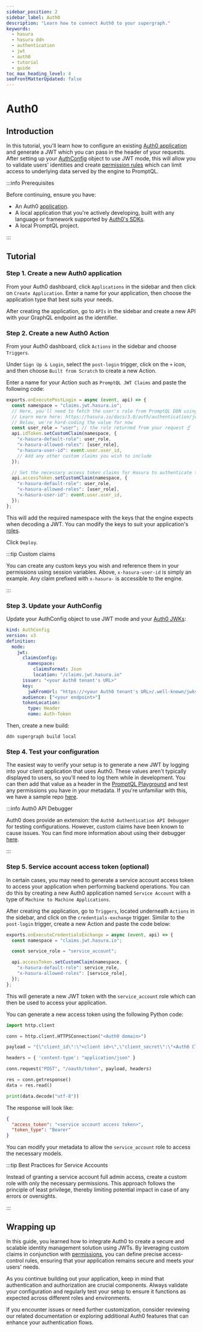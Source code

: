 ```yaml
---
sidebar_position: 2
sidebar_label: Auth0
description: "Learn how to connect Auth0 to your supergraph."
keywords:
  - hasura
  - hasura ddn
  - authentication
  - jwt
  - auth0
  - tutorial
  - guide
toc_max_heading_level: 4
seoFrontMatterUpdated: false
---
```


# Auth0

## Introduction

In this tutorial, you'll learn how to configure an existing [Auth0 application](https://auth0.com) and generate a JWT
which you can pass in the header of your requests. After setting up your
[AuthConfig](/reference/metadata-reference/auth-config.mdx) object to use JWT mode, this will allow you to validate
users' identities and create [permission rules](/reference/metadata-reference/permissions.mdx) which can limit access to
underlying data served by the engine to PromptQL.

:::info Prerequisites

Before continuing, ensure you have:

- An Auth0 [application](https://manage.auth0.com/dashboard).
- A local application that you're actively developing, built with any language or framework supported by
  [Auth0's SDKs](https://auth0.com/docs/libraries).
- A local PromptQL project.

:::

## Tutorial

### Step 1. Create a new Auth0 application

From your Auth0 dashboard, click `Applications` in the sidebar and then click on `Create Application`. Enter a name for
your application, then choose the application type that best suits your needs.

After creating the application, go to `APIs` in the sidebar and create a new API with your GraphQL endpoint as the
identifier.

### Step 2. Create a new Auth0 Action

From your Auth0 dashboard, click `Actions` in the sidebar and choose `Triggers`.

Under `Sign Up & Login`, select the `post-login` trigger, click on the `+` icon, and then choose `Built from Scratch` to
create a new Action.

Enter a name for your Action such as `PromptQL JWT Claims` and paste the following code:

```javascript
exports.onExecutePostLogin = async (event, api) => {
  const namespace = "claims.jwt.hasura.io";
  // Here, you'll need to fetch the user's role from PromptQL DDN using an admin-level authenticated request
  // Learn more here: https://hasura.io/docs/3.0/auth/authentication/jwt/special-roles
  // Below, we're hard-coding the value for now
  const user_role = "user"; // the role returned from your request ☝️
  api.idToken.setCustomClaim(namespace, {
    "x-hasura-default-role": user_role,
    "x-hasura-allowed-roles": [user_role],
    "x-hasura-user-id": event.user.user_id,
    // Add any other custom claims you wish to include
  });

  // Set the necessary access token claims for Hasura to authenticate the user
  api.accessToken.setCustomClaim(namespace, {
    "x-hasura-default-role": user_role,
    "x-hasura-allowed-roles": [user_role],
    "x-hasura-user-id": event.user.user_id,
  });
};
```

This will add the required namespace with the keys that the engine expects when decoding a JWT. You can modify the keys
to suit your application's [roles](/reference/metadata-reference/permissions.mdx#typepermissions).

Click `Deploy`.

:::tip Custom claims

You can create any custom keys you wish and reference them in your permissions using session variables. Above,
`x-hasura-user-id` is simply an example. Any claim prefixed with `x-hasura-` is accessible to the engine.

:::

### Step 3. Update your AuthConfig

Update your AuthConfig object to use JWT mode and your
[Auth0 JWKs](https://auth0.com/docs/secure/tokens/json-web-tokens/json-web-key-sets):

```yaml
kind: AuthConfig
version: v3
definition:
  mode:
    jwt:
      claimsConfig:
        namespace:
          claimsFormat: Json
          location: "/claims.jwt.hasura.io"
      issuer: "<your Auth0 tenant's URL>"
      key:
        jwkFromUrl: "https://<your Auth0 tenant's URL>/.well-known/jwks.json"
      audience: ["<your endpoint>"]
      tokenLocation:
        type: Header
        name: Auth-Token
```

Then, create a new build:

```ddn
ddn supergraph build local
```

### Step 4. Test your configuration

The easiest way to verify your setup is to generate a new JWT by logging into your client application that uses Auth0.
These values aren't typically displayed to users, so you'll need to log them while in development. You can then add that
value as a header in the [PromptQL Playground](/auth/playground-auth.mdx) and test any permissions you have in your
metadata. If you're unfamiliar with this, we have a sample repo
[here](https://github.com/hasura/ddn-auth-examples/tree/main/auth0).

:::info Auth0 API Debugger

Auth0 does provide an extension: the `Auth0 Authentication API Debugger` for testing configurations. However, custom
claims have been known to cause issues. You can find more information about using their debugger
[here](https://auth0.com/docs/customize/extensions/authentication-api-debugger-extension).

:::

### Step 5. Service account access token (optional)

In certain cases, you may need to generate a service account access token to access your application when performing
backend operations. You can do this by creating a new Auth0 application named `Service Account` with a type of
`Machine to Machine Applications`.

After creating the application, go to `Triggers`, located underneath `Actions` in the sidebar, and click on the
`credentials-exchange` trigger. Similar to the `post-login` trigger, create a new Action and paste the code below:

```javascript
exports.onExecuteCredentialsExchange = async (event, api) => {
  const namespace = "claims.jwt.hasura.io";

  const service_role = "service_account";

  api.accessToken.setCustomClaim(namespace, {
    "x-hasura-default-role": service_role,
    "x-hasura-allowed-roles": [service_role],
  });
};
```

This will generate a new JWT token with the `service_account` role which can then be used to access your application.

You can generate a new access token using the following Python code:

```python
import http.client

conn = http.client.HTTPSConnection("<Auth0 domain>")

payload = "{\"client_id\":\"<client id>\",\"client_secret\":\"<Auth0 Client Secret>\",\"audience\":\"<your GraphQL endpoint>\",\"grant_type\":\"client_credentials\"}"

headers = { 'content-type': "application/json" }

conn.request("POST", "/oauth/token", payload, headers)

res = conn.getresponse()
data = res.read()

print(data.decode("utf-8"))
```

The response will look like:

```json
{
  "access_token": "<service account access token>",
  "token_type": "Bearer"
}
```

You can modify your metadata to allow the `service_account` role to access the necessary models.

:::tip Best Practices for Service Accounts

Instead of granting a service account full admin access, create a custom role with only the necessary permissions. This
approach follows the principle of least privilege, thereby limiting potential impact in case of any errors or
oversights.

:::

## Wrapping up

In this guide, you learned how to integrate Auth0 to create a secure and scalable identity management solution using
JWTs. By leveraging custom claims in conjunction with [permissions](/reference/metadata-reference/permissions.mdx), you
can define precise access-control rules, ensuring that your application remains secure and meets your users' needs.

As you continue building out your application, keep in mind that authentication and authorization are crucial
components. Always validate your configuration and regularly test your setup to ensure it functions as expected across
different roles and environments.

If you encounter issues or need further customization, consider reviewing our related documentation or exploring
additional Auth0 features that can enhance your authentication flows.
